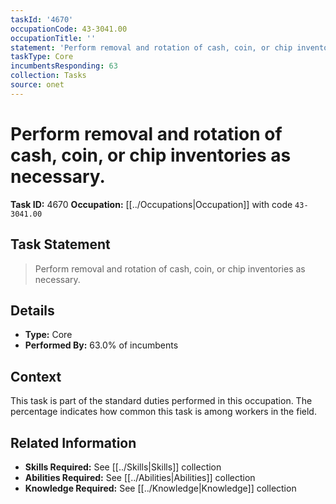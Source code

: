 ```yaml
---
taskId: '4670'
occupationCode: 43-3041.00
occupationTitle: ''
statement: 'Perform removal and rotation of cash, coin, or chip inventories as necessary.'
taskType: Core
incumbentsResponding: 63
collection: Tasks
source: onet
---
```

# Perform removal and rotation of cash, coin, or chip inventories as necessary.

**Task ID:** 4670
**Occupation:** [[../Occupations|Occupation]] with code `43-3041.00`

## Task Statement

> Perform removal and rotation of cash, coin, or chip inventories as necessary.

## Details

- **Type:** Core
- **Performed By:** 63.0% of incumbents

## Context

This task is part of the standard duties performed in this occupation. The percentage indicates how common this task is among workers in the field.

## Related Information

- **Skills Required:** See [[../Skills|Skills]] collection
- **Abilities Required:** See [[../Abilities|Abilities]] collection
- **Knowledge Required:** See [[../Knowledge|Knowledge]] collection
